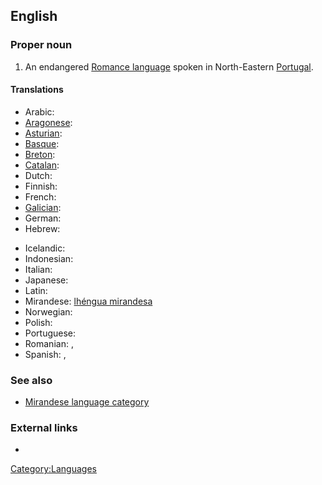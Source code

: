 ==English==
{{wikipedia|Mirandese language}}

===Proper noun===
{{en-proper noun}}

# An endangered [[Romance language]] spoken in North-Eastern [[Portugal]].

====Translations====
{{trans-top|Mirandese language}}
* Arabic: {{t|ar|لغة ميراندية|sc=Arab}}
* [[Aragonese]]: {{t|an|mirandés}}
* [[Asturian]]: {{t|ast|mirandés}}
* [[Basque]]: {{t|eu|mirandera}}
* [[Breton]]: {{t|br|mirandeg}}
* [[Catalan]]: {{t|ca|mirandès}}
* Dutch: {{t|nl|mirandees}}
* Finnish: {{t|fi|mirandeesi}}
* French: {{t|fr|mirandais}}
* [[Galician]]: {{t|gl|lingua mirandesa}}
* German: {{t|de|Mirandés}}
* Hebrew: {{t|he|מירנדזית|sc=Hebr}}
{{trans-mid}}
* Icelandic: {{t|is|mirandês}}
* Indonesian: {{t|id|bahasa miranda}}
* Italian: {{t|it|lingua mirandese}}
* Japanese: {{t|ja|ミランダ語|tr=mirandago}}
* Latin: {{t|la|lingua mirandica|f}}
* Mirandese: [[lhéngua mirandesa]] {{f}}
* Norwegian: {{t|no|mirandesisk}}
* Polish: {{t|pl|język mirandyjski}}
* Portuguese: {{t|pt|língua mirandesa}}
* Romanian: {{t|ro|mirandeză|f}}, {{t|ro|limba mirandeză|f}}
* Spanish: {{t|es|mirandés|m}}, {{t|es|idioma mirandés|m}}
{{trans-bot}}

===See also===
* [[:Category:Mirandese language|Mirandese language category]]

===External links===
* {{ethnologue|lang=Mirandese|code=mwl}}

[[Category:Languages]]